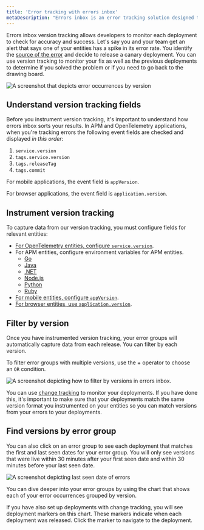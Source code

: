 ```yaml
---
title: 'Error tracking with errors inbox'
metaDescription: "Errors inbox is an error tracking solution designed to give you the tools to proactively detect, triage, and resolve errors across your full application stack."
---
```





Errors inbox version tracking allows developers to monitor each deployment to check for accuracy and success. Let's say you and your team get an alert that says one of your entities has a spike in its error rate. You identify the [source of the error](docs/tutorial-error-tracking/respond-outages/) and decide to release a canary deployment. You can use version tracking to monitor your fix as well as the previous deployments to determine if you solved the problem or if you need to go back to the drawing board. 

<img
    title="errors inbox change tracking"
    alt="A screenshot that depicts error occurrences by version"
    src={errorsinboxErrorsInboxChangeTracking}
/>

## Understand version tracking fields  

Before you instrument version tracking, it's important to understand how errors inbox sorts your results. In APM and OpenTelemetry applications, when you're tracking errors the following event fields are checked and displayed _in this order_:

1. `service.version` 
2. `tags.service.version`
3. `tags.releaseTag`
4. `tags.commit`

For mobile applications, the event field is `appVersion`.

For browser applications, the event field is `application.version`.

## Instrument version tracking 

To capture data from our version tracking, you must configure fields for relevant entities:

* [For OpenTelemetry entities, configure `service.version`](/docs/more-integrations/open-source-telemetry-integrations/opentelemetry/best-practices/opentelemetry-best-practices-resources/).
* For APM entities, configure environment variables for APM entities.
    * [Go](/docs/apm/agents/go-agent/api-guides/guide-using-go-agent-api/#error-fingerprinting)
    * [Java](/docs/apm/agents/java-agent/api-guides/java-agent-api-register-error-group-callback-to-set-fingerprint/)
    * [.NET](https://docs.newrelic.com/docs/apm/agents/net-agent/net-agent-api/seterrorgroupcallback-net-agent-api/)
    * [Node.js](https://docs.newrelic.com/docs/apm/agents/nodejs-agent/api-guides/nodejs-agent-api/#setErrorGroupCallback)
    * [Python](/docs/apm/agents/python-agent/python-agent-api/seterrrorgroupcallback-python-agent-api/)
    * [Ruby](/docs/apm/agents/ruby-agent/api-guides/sending-handled-errors-new-relic/#error-fingerprinting)
* [For mobile entities, configure `appVersion`](/docs/mobile-monitoring/new-relic-mobile/mobile-sdk/set-application-version/).
* [For browser entities, use `application.version`](/docs/browser/new-relic-browser/browser-apis/setApplicationVersion/). 

## Filter by version
Once you have instrumented version tracking, your error groups will automatically capture data from each release. You can filter by each version.

To filter error groups with multiple versions, use the + operator to choose an `OR` condition.

<img
    title="version tracking errors inbox"
    alt="A screenshot depicting how to filter by versions in errors inbox. "
    src={errorsinboxFilterErrorsbyVersions}
/>

You can use [change tracking](/docs/change-tracking/change-tracking-view-analyze/) to monitor your deployments. If you have done this, it's important to make sure that your deployments match the same version format you instrumented on your entities so you can match versions from your errors to your deployments.

## Find versions by error group

You can also click on an error group to see each deployment that matches the first and last seen dates for your error group. You will only see versions that were live within 30 minutes after your first seen date and within 30 minutes before your last seen date.

<img
    title="error date"
    alt="A screenshot depicting last seen date of errors"
    src={errorsinboxErrorDate}
/>

You can dive deeper into your error groups by using the chart that shows each of your error occurrences grouped by version. 

If you have also set up deployments with change tracking, you will see deployment markers on this chart.  These markers indicate when each deployment was released. Click the marker to navigate to the deployment.
